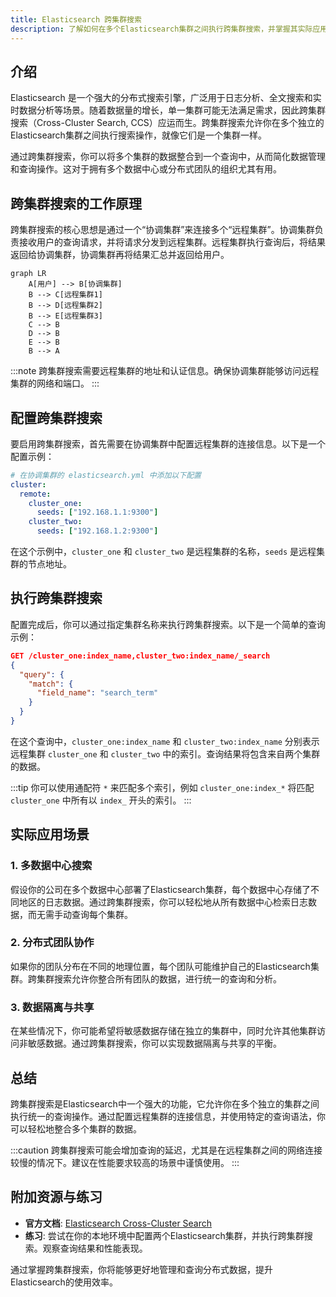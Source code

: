 ```yaml
---
title: Elasticsearch 跨集群搜索
description: 了解如何在多个Elasticsearch集群之间执行跨集群搜索，并掌握其实际应用场景。
---
```


## 介绍

Elasticsearch 是一个强大的分布式搜索引擎，广泛用于日志分析、全文搜索和实时数据分析等场景。随着数据量的增长，单一集群可能无法满足需求，因此跨集群搜索（Cross-Cluster Search, CCS）应运而生。跨集群搜索允许你在多个独立的Elasticsearch集群之间执行搜索操作，就像它们是一个集群一样。

通过跨集群搜索，你可以将多个集群的数据整合到一个查询中，从而简化数据管理和查询操作。这对于拥有多个数据中心或分布式团队的组织尤其有用。

## 跨集群搜索的工作原理

跨集群搜索的核心思想是通过一个“协调集群”来连接多个“远程集群”。协调集群负责接收用户的查询请求，并将请求分发到远程集群。远程集群执行查询后，将结果返回给协调集群，协调集群再将结果汇总并返回给用户。

```mermaid
graph LR
    A[用户] --> B[协调集群]
    B --> C[远程集群1]
    B --> D[远程集群2]
    B --> E[远程集群3]
    C --> B
    D --> B
    E --> B
    B --> A
```

:::note
跨集群搜索需要远程集群的地址和认证信息。确保协调集群能够访问远程集群的网络和端口。
:::

## 配置跨集群搜索

要启用跨集群搜索，首先需要在协调集群中配置远程集群的连接信息。以下是一个配置示例：

```yaml
# 在协调集群的 elasticsearch.yml 中添加以下配置
cluster:
  remote:
    cluster_one:
      seeds: ["192.168.1.1:9300"]
    cluster_two:
      seeds: ["192.168.1.2:9300"]
```

在这个示例中，`cluster_one` 和 `cluster_two` 是远程集群的名称，`seeds` 是远程集群的节点地址。

## 执行跨集群搜索

配置完成后，你可以通过指定集群名称来执行跨集群搜索。以下是一个简单的查询示例：

```json
GET /cluster_one:index_name,cluster_two:index_name/_search
{
  "query": {
    "match": {
      "field_name": "search_term"
    }
  }
}
```

在这个查询中，`cluster_one:index_name` 和 `cluster_two:index_name` 分别表示远程集群 `cluster_one` 和 `cluster_two` 中的索引。查询结果将包含来自两个集群的数据。

:::tip
你可以使用通配符 `*` 来匹配多个索引，例如 `cluster_one:index_*` 将匹配 `cluster_one` 中所有以 `index_` 开头的索引。
:::

## 实际应用场景

### 1. 多数据中心搜索

假设你的公司在多个数据中心部署了Elasticsearch集群，每个数据中心存储了不同地区的日志数据。通过跨集群搜索，你可以轻松地从所有数据中心检索日志数据，而无需手动查询每个集群。

### 2. 分布式团队协作

如果你的团队分布在不同的地理位置，每个团队可能维护自己的Elasticsearch集群。跨集群搜索允许你整合所有团队的数据，进行统一的查询和分析。

### 3. 数据隔离与共享

在某些情况下，你可能希望将敏感数据存储在独立的集群中，同时允许其他集群访问非敏感数据。通过跨集群搜索，你可以实现数据隔离与共享的平衡。

## 总结

跨集群搜索是Elasticsearch中一个强大的功能，它允许你在多个独立的集群之间执行统一的查询操作。通过配置远程集群的连接信息，并使用特定的查询语法，你可以轻松地整合多个集群的数据。

:::caution
跨集群搜索可能会增加查询的延迟，尤其是在远程集群之间的网络连接较慢的情况下。建议在性能要求较高的场景中谨慎使用。
:::

## 附加资源与练习

- **官方文档**: [Elasticsearch Cross-Cluster Search](https://www.elastic.co/guide/en/elasticsearch/reference/current/modules-cross-cluster-search.html)
- **练习**: 尝试在你的本地环境中配置两个Elasticsearch集群，并执行跨集群搜索。观察查询结果和性能表现。

通过掌握跨集群搜索，你将能够更好地管理和查询分布式数据，提升Elasticsearch的使用效率。